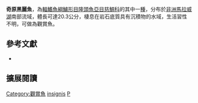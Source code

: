 {{Speciesbox
| name = 奇原黑麗魚
| status = LC
| status_system= IUCN3.1
| image = 
| image_width = 260px
| image_caption = 
| genus = Protomelas
| species = insignis
| authority = [[Trewavas|Trewavas]], 1935
| synonyms = *''Haplochromis insignis''<br /><small>Trewavas, 1935</small>
*''Cyrtocara insignis''<br /><small>Trewavas, 1935</small> 
}}
'''奇原黑麗魚'''，為[[輻鰭魚綱|輻鰭魚綱]][[鱸形目|鱸形目]][[隆頭魚亞目|隆頭魚亞目]][[慈鯛科|慈鯛科]]的其中一[[種|種]]，分布於[[非洲|非洲]][[馬拉威湖|馬拉威湖]]南部流域，體長可達20.3公分，棲息在岩石底質具有沉積物的水域，生活習性不明，可做為觀賞魚。

== 參考文獻 ==
*{{FishBase_species|genus=Protomelas|species=insignis |year=2013|month=4}}
== 擴展閱讀 ==
{{refbegin}}
{{wikispecies-inline|Protomelas insignis|奇原黑麗魚}}
{{refend}}
{{Taxonbar|from=Q3317447}}

[[Category:觀賞魚|Category:觀賞魚]]
[[Category:原黑麗魚屬|insignis]]
[[Category:1935年描述的魚類|P]]

{{鱸形目小作品}}